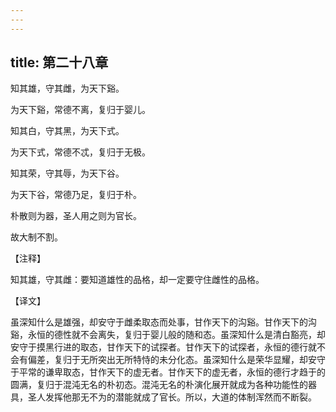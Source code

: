 ```yaml
---
---
---
```

title: 第二十八章
---

知其雄，守其雌，为天下谿。

为天下谿，常德不离，复归于婴儿。

知其白，守其黑，为天下式。

为天下式，常德不忒，复归于无极。

知其荣，守其辱，为天下谷。

为天下谷，常德乃足，复归于朴。

朴散则为器，圣人用之则为官长。

故大制不割。

【注释】

知其雄，守其雌：要知道雄性的品格，却一定要守住雌性的品格。

【译文】

虽深知什么是雄强，却安守于雌柔取态而处事，甘作天下的沟谿。甘作天下的沟谿，永恒的德性就不会离失，复归于婴儿般的随和态。虽深知什么是清白豁亮，却安守于摸黑行进的取态，甘作天下的试探者。甘作天下的试探者，永恒的德行就不会有偏差，复归于无所突出无所特恃的未分化态。虽深知什么是荣华显耀，却安守于平常的谦卑取态，甘作天下的虚无者。甘作天下的虚无者，永恒的德行才趋于的圆满，复归于混沌无名的朴初态。混沌无名的朴演化展开就成为各种功能性的器具，圣人发挥他那无不为的潜能就成了官长。所以，大道的体制浑然而不断裂。